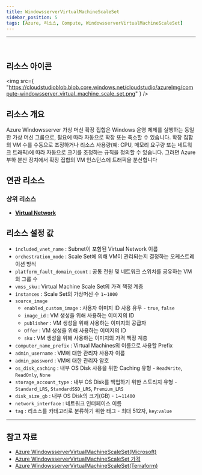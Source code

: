 ```yaml
---
title: WindowsserverVirtualMachineScaleSet
sidebar_position: 5
tags: [Azure, 리소스, Compute, WindowsserverVirtualMachineScaleSet]
---
```


<hr />
<br />

## 리소스 아이콘

<img
    src={
        "https://cloudstudioblob.blob.core.windows.net/cloudstudio/azureImg/compute-windowsserver_virtual_machine_scale_set.png"
    }
/>

## 리소스 개요

Azure Windowsserver 가상 머신 확장 집합은 Windows 운영 체제를 실행하는 동일한 가상 머신 그룹으로, 필요에 따라 자동으로 확장 또는 축소할 수 있습니다.
확장 집합의 VM 수를 수동으로 조정하거나 리소스 사용량(예: CPU, 메모리 요구량 또는 네트워크 트래픽)에 따라 자동으로 크기를 조정하는 규칙을 정의할 수 있습니다.
그러면 Azure 부하 분산 장치에서 확장 집합의 VM 인스턴스에 트래픽을 분산합니다

## 연관 리소스

### 상위 리소스

-   [**Virtual Network**](https://docs.cstudio.app/docs/resource/azure/Network/VirtualNetwork)

## 리소스 설정 값

-   `included_vnet_name` : Subnet이 포함된 Virtual Network 이름
-   `orchestration_mode` : Scale Set에 의해 VM이 관리되는지 결정하는 오케스트레이션 방식
-   `platform_fault_domain_count` : 공통 전원 및 네트워크 스위치를 공유하는 VM의 그룹 수
-   `vmss_sku` : Virtual Machine Scale Set의 가격 책정 계층
-   `instances` : Scale Set의 가상머신 수 `1`~`1000`
-   `source_image`
    -   `enabled_custom_image` : 사용자 이미지 ID 사용 유무 - `true`, `false`
    -   `image_id` : VM 생성을 위해 사용하는 이미지의 ID
    -   `publisher` : VM 생성을 위해 사용하는 이미지의 공급자
    -   `Offer` : VM 생성을 위해 사용하는 이미지의 ID
    -   `sku` : VM 생성을 위해 사용하는 이미지의 가격 책정 계층
-   `computer_name_prefix` : Virtual Machines의 이름으로 사용할 Prefix
-   `admin_username` : VM에 대한 관리자 사용자 이름
-   `admin_password` : VM에 대한 관리자 암호
-   `os_disk_caching` : 내부 OS Disk 사용을 위한 Caching 유형 - `ReadWrite`, `ReadOnly`, `None`
-   `storage_account_type` : 내부 OS Disk를 백업하기 위한 스토리지 유형 - `Standard_LRS`, `StandardSSD_LRS`, `Premium_LRS`
-   `disk_size_gb` : 내부 OS Disk의 크기(GB) - `1`~`11400`
-   `network_interface` : 네트워크 인터페이스 이름
-   `tag` : 리소스를 카테고리로 분류하기 위한 태그 - 최대 512자, `key`:`value`

---

## 참고 자료

-   [Azure WindowsserverVirtualMachineScaleSet(Microsoft)](https://learn.microsoft.com/ko-kr/azure/virtual-machine-scale-sets/overview)
-   [Azure WindowsserverVirtualMachineScaleSet 가격](https://azure.microsoft.com/en-us/pricing/details/virtual-machine-scale-sets/windows/)
-   [Azure WindowsserverVirtualMachineScaleSet(Terraform)](https://registry.terraform.io/providers/hashicorp/azurerm/latest/docs/resources/windows_virtual_machine_scale_set)
